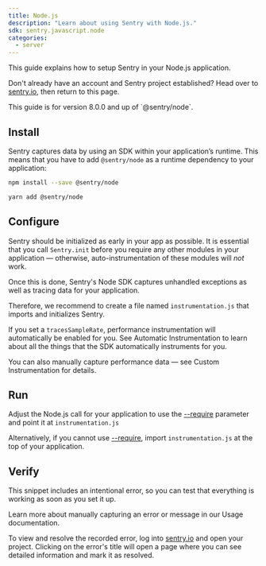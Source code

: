 ```yaml
---
title: Node.js
description: "Learn about using Sentry with Node.js."
sdk: sentry.javascript.node
categories:
  - server
---
```



<PlatformContent includePath="getting-started-primer" />

This guide explains how to setup Sentry in your Node.js application.

<PlatformContent includePath="alert-using-a-framework" noGuides />

Don't already have an account and Sentry project established? Head over to [sentry.io](https://sentry.io/signup/), then return to this page.

<Note>
This guide is for version 8.0.0 and up of `@sentry/node`.
</Note>

## Install

Sentry captures data by using an SDK within your application’s runtime. This means that you have to add `@sentry/node` as a runtime dependency to your application:

```bash {tabTitle:npm}
npm install --save @sentry/node
```

```bash {tabTitle:Yarn}
yarn add @sentry/node
```

## Configure

Sentry should be initialized as early in your app as possible. It is essential that you call `Sentry.init` before you require any other modules in your application — otherwise, auto-instrumentation of these modules will _not_ work.

Once this is done, Sentry's Node SDK captures unhandled exceptions as well as tracing data for your application.

Therefore, we recommend to create a file named `instrumentation.js` that imports and initializes Sentry.

<PlatformContent includePath="getting-started-config" />

If you set a `tracesSampleRate`, performance instrumentation will automatically be enabled for you. See <PlatformLink to="/performance/instrumentation/automatic-instrumentation">Automatic Instrumentation</PlatformLink> to learn about all the things that the SDK automatically instruments for you.

You can also manually capture performance data — see <PlatformLink to="/performance/instrumentation/custom-instrumentation">Custom Instrumentation</PlatformLink> for details.

## Run

Adjust the Node.js call for your application to use the [--require](https://nodejs.org/api/cli.html#-r---require-module) parameter and point it at `instrumentation.js`

<PlatformContent includePath="getting-started-run" />

Alternatively, if you cannot use [--require](https://nodejs.org/api/cli.html#-r---require-module), import `instrumentation.js` at the top of your application.

<PlatformContent includePath="getting-started-run-alternative" />

<PlatformContent includePath="getting-started-sourcemaps" />

<Include  name="node-esm-compatibility" />

## Verify

This snippet includes an intentional error, so you can test that everything is working as soon as you set it up.

<PlatformContent includePath="getting-started-verify" />

<Note>

Learn more about manually capturing an error or message in our <PlatformLink to="/usage/">Usage documentation</PlatformLink>.

</Note>

To view and resolve the recorded error, log into [sentry.io](https://sentry.io) and open your project. Clicking on the error's title will open a page where you can see detailed information and mark it as resolved.
